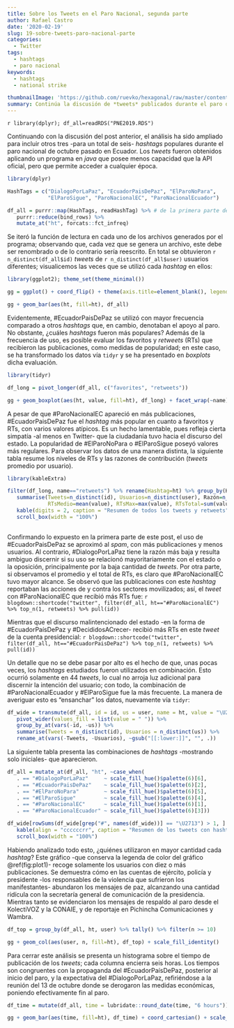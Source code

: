 ```yaml
---
title: Sobre los Tweets en el Paro Nacional, segunda parte
author: Rafael Castro
date: '2020-02-19'
slug: 19-sobre-tweets-paro-nacional-parte
categories:
  - Twitter
tags:
  - hashtags
  - paro nacional
keywords:
  - hashtags
  - national strike

thumbnailImage: 'https://github.com/ruevko/hexagonal/raw/master/content/post/2020/02/cacerolazo.jpg'
summary: Continúa la discusión de *tweets* publicados durante el paro de octubre, considerando ahora seis *hashtags* populares.
---
```


`r library(dplyr); df_all=readRDS("PNE2019.RDS")`

Continuando con la discusión del post anterior, el análisis ha sido ampliado para incluir otros tres -para un total de seis- *hashtags* populares durante el paro nacional de octubre pasado en Ecuador. Los *tweets* fueron obtenidos aplicando un programa en *java* que posee menos capacidad que la API oficial, pero que permite acceder a cualquier época.

```r
library(dplyr)

HashTags = c("DialogoPorLaPaz", "EcuadorPaisDePaz", "ElParoNoPara",
             "ElParoSigue", "ParoNacionalEC", "ParoNacionalEcuador")

df_all = purrr::map(HashTags, readHashTag) %>% # de la primera parte del post
   purrr::reduce(bind_rows) %>%
   mutate_at("ht", forcats::fct_infreq)
```

Se iteró la función de lectura en cada uno de los archivos generados por el programa; observando que, cada vez que se genera un archivo, este debe ser renombrado o de lo contrario sería reescrito. En total se obtuvieron `r n_distinct(df_all$id)` *tweets* de `r n_distinct(df_all$user)` usuarios diferentes; visualicemos las veces que se utilizó cada *hashtag* en ellos:

```r
library(ggplot2); theme_set(theme_minimal())

gg = ggplot() + coord_flip() + theme(axis.title=element_blank(), legend.position="none")

gg + geom_bar(aes(ht, fill=ht), df_all)
```

Evidentemente, #EcuadorPaisDePaz se utilizó con mayor frecuencia comparado a otros *hashtags* que, en cambio, denotaban el apoyo al paro. No obstante, ¿cuáles *hashtags* fueron más populares? Además de la frecuencia de uso, es posible evaluar los favoritos y *retweets* (RTs) que recibieron las publicaciones, como medidas de popularidad; en este caso, se ha transformado los datos vía `tidyr` y se ha presentado en *boxplots* dicha evaluación.

```r
library(tidyr)

df_long = pivot_longer(df_all, c("favorites", "retweets"))

gg + geom_boxplot(aes(ht, value, fill=ht), df_long) + facet_wrap(~name) + scale_y_log10()
```

A pesar de que #ParoNacionalEC apareció en más publicaciones, #EcuadorPaisDePaz fue el *hashtag* más popular en cuanto a favoritos y RTs, con varios valores atípicos. Es un hecho lamentable, pues refleja cierta simpatía -al menos en Twitter- que la ciudadanía tuvo hacia el discurso del estado. La popularidad de #ElParoNoPara o #ElParoSigue poseyó valores más regulares. Para observar los datos de una manera distinta, la siguiente tabla resume los niveles de RTs y las razones de contribución (*tweets* promedio por usuario).

```r
library(kableExtra)

filter(df_long, name=="retweets") %>% rename(Hashtag=ht) %>% group_by(Hashtag) %>%
   summarise(Tweets=n_distinct(id), Usuarios=n_distinct(user), Razón=n_distinct(id)/n_distinct(user),
             RTsMedio=mean(value), RTsMax=max(value), RTsTotal=sum(value)) %>%
   kable(digits = 2, caption = "Resumen de todos los tweets y retweets") %>%
   scroll_box(width = "100%")
   
```

Confirmando lo expuesto en la primera parte de este post, el uso de #EcuadorPaisDePaz se aproximó al *spam*, con más publicaciones y menos usuarios. Al contrario, #DialogoPorLaPaz tiene la razón más baja y resulta ambiguo discernir si su uso se relacionó mayoritariamente con el estado o la oposición, principalmente por la baja cantidad de *tweets*. Por otra parte, si observamos el promedio y el total de RTs, es claro que #ParoNacionalEC tuvo mayor alcance. Se observó que las publicaciones con este *hashtag* reportaban las acciones de y contra los sectores movilizados; así, el *tweet* con #ParoNacionalEC que recibió más RTs fue: `r blogdown::shortcode("twitter", filter(df_all, ht=="#ParoNacionalEC") %>% top_n(1, retweets) %>% pull(id))`

Mientras que el discurso malintencionado del estado -en la forma de #EcuadorPaísDePaz y #DecididosACrecer- recibió más RTs en este *tweet* de la cuenta presidencial: `r blogdown::shortcode("twitter", filter(df_all, ht=="#EcuadorPaisDePaz") %>% top_n(1, retweets) %>% pull(id))`

Un detalle que no se debe pasar por alto es el hecho de que, unas pocas veces, los *hashtags* estudiados fueron utilizados en combinación. Esto ocurrió solamente en 44 *tweets*, lo cual no arroja luz adicional para discernir la intención del usuario; con todo, la combinación de #ParoNacionalEcuador y #ElParoSigue fue la más frecuente. La manera de averiguar esto es "ensanchar" los datos, nuevamente vía `tidyr`:

```r
df_wide = transmute(df_all, id = id, us = user, name = ht, value = "\U2713") %>%
   pivot_wider(values_fill = list(value = " ")) %>%
   group_by_at(vars(-id, -us)) %>%
   summarise(Tweets = n_distinct(id), Usuarios = n_distinct(us)) %>%
   rename_at(vars(-Tweets, -Usuarios), ~gsub("[[:lower:]]", "", .))
```

La siguiente tabla presenta las combinaciones de *hashtags* -mostrando solo iniciales- que aparecieron.

```r
df_all = mutate_at(df_all, "ht", ~case_when(
   . == "#DialogoPorLaPaz"     ~ scale_fill_hue()$palette(6)[6],
   . == "#EcuadorPaisDePaz"    ~ scale_fill_hue()$palette(6)[2],
   . == "#ElParoNoPara"        ~ scale_fill_hue()$palette(6)[5],
   . == "#ElParoSigue"         ~ scale_fill_hue()$palette(6)[4],
   . == "#ParoNacionalEC"      ~ scale_fill_hue()$palette(6)[1],
   . == "#ParoNacionalEcuador" ~ scale_fill_hue()$palette(6)[3]))

df_wide[rowSums(df_wide[grep("#", names(df_wide))] == "\U2713") > 1, ] %>%
   kable(align = "ccccccrr", caption = "Resumen de los tweets con hashtags combinados") %>%
   scroll_box(width = "100%")
```

Habiendo analizado todo esto, ¿quiénes utilizaron en mayor cantidad cada *hashtag*? Este gráfico -que conserva la legenda de color del gráfico \@ref(fig:plot1)- recoge solamente los usuarios con diez o más publicaciones. Se demuestra cómo en las cuentas de ejército, policía y presidente -los responsables de la violencia que sufrieron los manifestantes- abundaron los mensajes de paz, alcanzando una cantidad ridícula con la secretaría general de comunicación de la presidencia. Mientras tanto se evidenciaron los mensajes de respaldo al paro desde el KolectiVOZ y la CONAIE, y de reportaje en Pichincha Comunicaciones y Wambra.

```r
df_top = group_by(df_all, ht, user) %>% tally() %>% filter(n >= 10)

gg + geom_col(aes(user, n, fill=ht), df_top) + scale_fill_identity()
```

Para cerrar este análisis se presenta un histograma sobre el tiempo de publicación de los *tweets*; cada columna encierra seis horas. Los tiempos son congruentes con la propaganda del #EcuadorPaísDePaz, posterior al inicio del paro, y la expectativa del #DialogoPorLaPaz, refiriéndose a la reunión del 13 de octubre donde se derogaron las medidas económicas, poniendo efectivamente fin al paro.

```r
df_time = mutate(df_all, time = lubridate::round_date(time, "6 hours"))

gg + geom_bar(aes(time, fill=ht), df_time) + coord_cartesian() + scale_y_continuous(breaks=20*0:5) + scale_fill_identity()
```
